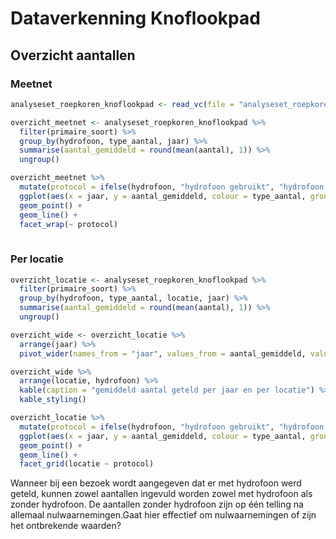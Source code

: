
# Dataverkenning Knoflookpad

## Overzicht aantallen

### Meetnet

```r

analyseset_roepkoren_knoflookpad <- read_vc(file = "analyseset_roepkoren_knoflookpad", root = "../output/analyseset")

overzicht_meetnet <- analyseset_roepkoren_knoflookpad %>%
  filter(primaire_soort) %>%
  group_by(hydrofoon, type_aantal, jaar) %>%
  summarise(aantal_gemiddeld = round(mean(aantal), 1)) %>%
  ungroup()

overzicht_meetnet %>%
  mutate(protocol = ifelse(hydrofoon, "hydrofoon gebruikt", "hydrofoon niet gebruikt")) %>%
  ggplot(aes(x = jaar, y = aantal_gemiddeld, colour = type_aantal, group = type_aantal)) +
  geom_point() +
  geom_line() +
  facet_wrap(~ protocol)
  
```

### Per locatie

```r
overzicht_locatie <- analyseset_roepkoren_knoflookpad %>%
  filter(primaire_soort) %>%
  group_by(hydrofoon, type_aantal, locatie, jaar) %>%
  summarise(aantal_gemiddeld = round(mean(aantal), 1)) %>%
  ungroup()

overzicht_wide <- overzicht_locatie %>%
  arrange(jaar) %>%
  pivot_wider(names_from = "jaar", values_from = aantal_gemiddeld, values_fill = 0)

```

```r
overzicht_wide %>%
  arrange(locatie, hydrofoon) %>%
  kable(caption = "gemiddeld aantal geteld per jaar en per locatie") %>%
  kable_styling()
```

```r
overzicht_locatie %>%
  mutate(protocol = ifelse(hydrofoon, "hydrofoon gebruikt", "hydrofoon niet gebruikt")) %>%
  ggplot(aes(x = jaar, y = aantal_gemiddeld, colour = type_aantal, group = type_aantal)) +
  geom_point() +
  geom_line() +
  facet_grid(locatie ~ protocol)
```

Wanneer bij een bezoek wordt aangegeven dat er met hydrofoon werd geteld, kunnen zowel aantallen ingevuld worden zowel met hydrofoon als zonder hydrofoon. 
De aantallen zonder hydrofoon zijn op één telling na allemaal nulwaarnemingen.Gaat hier effectief om nulwaarnemingen of zijn het ontbrekende waarden?  

